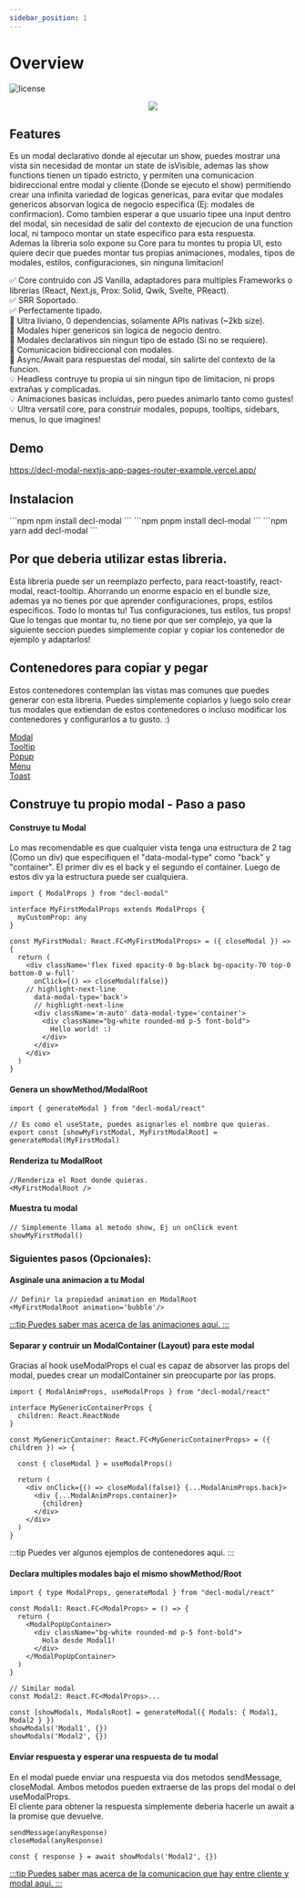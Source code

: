 ```yaml
---
sidebar_position: 1
---
```



# Overview

![license](https://img.shields.io/badge/license-MIT-0374b5?style=flat)
<p align="center">
  <img src="/img/overview.gif" />  
</p>

## Features
Es un modal declarativo donde al ejecutar un show, puedes mostrar una vista sin necesidad de montar un state de isVisible, ademas las show functions tienen un tipado estricto, y permiten una comunicacion bidireccional entre modal y cliente (Donde se ejecuto el show) permitiendo crear una infinita variedad de logicas genericas, para evitar que modales genericos absorvan logica de negocio especifica (Ej: modales de confirmacion). Como tambien esperar a que usuario tipee una input dentro del modal, sin necesidad de salir del contexto de ejecucion de una function local, ni tampoco montar un state especifico para esta respuesta.
<br/>Ademas la libreria solo expone su Core para tu montes tu propia UI, esto quiere decir que puedes montar tus propias animaciones, modales, tipos de modales, estilos, configuraciones, sin ninguna limitacion!

✅ Core contruido con JS Vanilla, adaptadores para multiples Frameworks o librerias (React, Next.js, Prox: Solid, Qwik, Svelte, PReact).<br/>
✅ SRR Soportado.<br/>
✅ Perfectamente tipado.<br/>
🚀 Ultra liviano, 0 dependencias, solamente APIs nativas (~2kb size).<br/>
🌟 Modales hiper genericos sin logica de negocio dentro.<br/>
🌟 Modales declarativos sin ningun tipo de estado (Si no se requiere).<br/>
🌟 Comunicacion bidireccional con modales.<br/>
🌟 Async/Await para respuestas del modal, sin salirte del contexto de la funcion.<br/>
💡 Headless contruye tu propia ui sin ningun tipo de limitacion, ni props extrañas y complicadas.<br/>
💡 Animaciones basicas incluidas, pero puedes animarlo tanto como gustes!<br/>
💡 Ultra versatil core, para construir modales, popups, tooltips, sidebars, menus, lo que imagines! <br/>

## Demo
https://decl-modal-nextjs-app-pages-router-example.vercel.app/

## Instalacion

<Tabs>
<TabItem value='npm'>
```npm
npm install decl-modal
```
</TabItem>
<TabItem value='pnpm'>
```npm
pnpm install decl-modal
```
</TabItem>
<TabItem value='yarn'>
```npm
yarn add decl-modal
```
</TabItem>
</Tabs>

## Por que deberia utilizar estas libreria.
Esta libreria puede ser un reemplazo perfecto, para <Highlight>react-toastify</Highlight>, <Highlight>react-modal</Highlight>, <Highlight>react-tooltip</Highlight>. Ahorrando un enorme espacio en el bundle size, ademas ya no tienes por que aprender configuraciones, props, estilos especificos. Todo lo montas tu! Tus configuraciones, tus estilos, tus props! Que lo tengas que montar tu, no tiene por que ser complejo, ya que la siguiente seccion puedes simplemente copiar y copiar los contenedor de ejemplo y adaptarlos!

## Contenedores para copiar y pegar
Estos contenedores contemplan las vistas mas comunes que puedes generar con esta libreria. Puedes simplemente copiarlos y luego solo crear tus modales que extiendan de estos contenedores o incluso modificar los contenedores y configurarlos a tu gusto. :)
<nav class="pagination-nav">
  <div class="pagination-nav__item">
    <a class="pagination-nav__link" href="/docs/container/modal">
      <div class="pagination-nav__label">Modal</div>
    </a>
  </div>
  <div class="pagination-nav__item">
    <a class="pagination-nav__link" href="/docs/container/tooltip">
      <div class="pagination-nav__label">Tooltip</div>
    </a>
  </div>
  <div class="pagination-nav__item">
    <a class="pagination-nav__link" href="/docs/container/popup">
      <div class="pagination-nav__label">Popup</div>
    </a>
  </div>
  <div class="pagination-nav__item">
    <a class="pagination-nav__link" href="/docs/container/menu">
      <div class="pagination-nav__label">Menu</div>
    </a>
  </div>
  <div class="pagination-nav__item">
    <a class="pagination-nav__link" href="/docs/container/toast">
      <div class="pagination-nav__label">Toast</div>
    </a>
  </div>
</nav>

## Construye tu propio modal - Paso a paso

#### Construye tu Modal
Lo mas recomendable es que cualquier vista tenga una estructura de 2 tag (Como un div) que especifiquen el "data-modal-type" como "back" y "container". El primer div es el back y el segundo el container.
Luego de estos div ya la estructura puede ser cualquiera.

```tsx
import { ModalProps } from "decl-modal"

interface MyFirstModalProps extends ModalProps {
  myCustomProp: any
}

const MyFirstModal: React.FC<MyFirstModalProps> = ({ closeModal }) => {
  return (
    <div className='flex fixed opacity-0 bg-black bg-opacity-70 top-0 bottom-0 w-full' 
      onClick={() => closeModal(false)} 
    // highlight-next-line
      data-modal-type='back'>
      // highlight-next-line
      <div className='m-auto' data-modal-type='container'>
        <div className="bg-white rounded-md p-5 font-bold">
          Hello world! :)
        </div>
      </div>
    </div>
  )
}
```

#### Genera un showMethod/ModalRoot

```tsx
import { generateModal } from "decl-modal/react"

// Es como el useState, puedes asignarles el nombre que quieras.
export const [showMyFirstModal, MyFirstModalRoot] = generateModal(MyFirstModal)
```

#### Renderiza tu ModalRoot
```tsx
//Renderiza el Root donde quieras.
<MyFirstModalRoot />
```

#### Muestra tu modal

```tsx
// Simplemente llama al metodo show, Ej un onClick event
showMyFirstModal()
```

### Siguientes pasos (Opcionales):

#### Asginale una animacion a tu Modal
```tsx
// Definir la propiedad animation en ModalRoot
<MyFirstModalRoot animation='bubble'/>
```
<a href="/docs/animations">
  :::tip
  Puedes saber mas acerca de las animaciones aqui.
  :::
</a>

#### Separar y contruir un ModalContainer (Layout) para este modal
Gracias al hook useModalProps el cual es capaz de absorver las props del modal, puedes crear un modalContainer sin preocuparte por las props.
```tsx
import { ModalAnimProps, useModalProps } from "decl-modal/react"

interface MyGenericContainerProps { 
  children: React.ReactNode
}

const MyGenericContainer: React.FC<MyGenericContainerProps> = ({ children }) => {

  const { closeModal } = useModalProps()

  return (
    <div onClick={() => closeModal(false)} {...ModalAnimProps.back}>
      <div {...ModalAnimProps.container}>
        {children}
      </div>
    </div>
  )
}
```
:::tip
Puedes ver algunos ejemplos de contenedores aqui.
:::

#### Declara multiples modales bajo el mismo showMethod/Root
```tsx
import { type ModalProps, generateModal } from "decl-modal/react"

const Modal1: React.FC<ModalProps> = () => {
  return (
    <ModalPopUpContainer>
      <div className="bg-white rounded-md p-5 font-bold">
        Hola desde Modal1!
      </div>
    </ModalPopUpContainer>
  )
}

// Similar modal
const Modal2: React.FC<ModalProps>...

const [showModals, ModalsRoot] = generateModal({ Modals: { Modal1, Modal2 } })
showModals('Modal1', {})
showModals('Modal2', {})
```

#### Enviar respuesta y esperar una respuesta de tu modal
En el modal puede enviar una respuesta via dos metodos sendMessage, closeModal. Ambos metodos pueden extraerse de las props del modal o del useModalProps.<br/>
El cliente para obtener la respuesta simplemente deberia hacerle un await a la promise que devuelve.
```tsx
sendMessage(anyResponse)
closeModal(anyResponse)

const { response } = await showModals('Modal2', {})
```
<a href="/">
  :::tip
  Puedes saber mas acerca de la comunicacion que hay entre cliente y modal aqui.
  :::
</a>